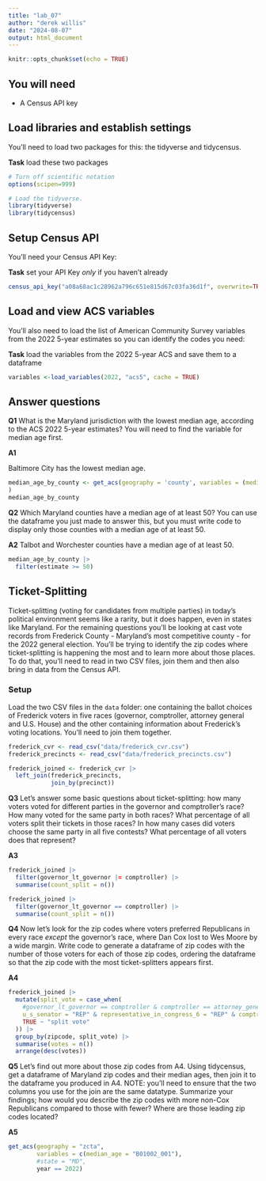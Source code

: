 ```yaml
---
title: "lab_07"
author: "derek willis"
date: "2024-08-07"
output: html_document
---
```


```r
knitr::opts_chunk$set(echo = TRUE)
```

## You will need

-   A Census API key

## Load libraries and establish settings

You'll need to load two packages for this: the tidyverse and tidycensus.

**Task** load these two packages

```r
# Turn off scientific notation
options(scipen=999)

# Load the tidyverse.
library(tidyverse)
library(tidycensus)
```

## Setup Census API

You'll need your Census API Key:

**Task** set your API Key *only* if you haven't already

```r
census_api_key("a08a68ac1c28962a796c651e815d67c03fa36d1f", overwrite=TRUE)
```

## Load and view ACS variables

You'll also need to load the list of American Community Survey variables from the 2022 5-year estimates so you can identify the codes you need:

**Task** load the variables from the 2022 5-year ACS and save them to a dataframe

```r
variables <-load_variables(2022, "acs5", cache = TRUE)
```

## Answer questions

**Q1** What is the Maryland jurisdiction with the lowest median age, according to the ACS 2022 5-year estimates? You will need to find the variable for median age first.

**A1**

Baltimore City has the lowest median age. 
```r



median_age_by_county <- get_acs(geography = 'county', variables = (median_age ='B01002_001'), state = "MD", year = 2022, survey = "acs5"
)
median_age_by_county

```

**Q2** Which Maryland counties have a median age of at least 50? You can use the dataframe you just made to answer this, but you must write code to display only those counties with a median age of at least 50.

**A2**
Talbot and Worchester counties have a median age of at least 50. 

```r
median_age_by_county |>
  filter(estimate >= 50)
```

## Ticket-Splitting

Ticket-splitting (voting for candidates from multiple parties) in today's political environment seems like a rarity, but it does happen, even in states like Maryland. For the remaining questions you'll be looking at cast vote records from Frederick County - Maryland's most competitive county - for the 2022 general election. You'll be trying to identify the zip codes where ticket-splitting is happening the most and to learn more about those places. To do that, you'll need to read in two CSV files, join them and then also bring in data from the Census API.

### Setup

Load the two CSV files in the `data` folder: one containing the ballot choices of Frederick voters in five races (governor, comptroller, attorney general and U.S. House) and the other containing information about Frederick's voting locations. You'll need to join them together. 

```r
frederick_cvr <- read_csv("data/frederick_cvr.csv")
frederick_precincts <- read_csv("data/frederick_precincts.csv")

frederick_joined <- frederick_cvr |>
  left_join(frederick_precincts,
            join_by(precinct))
```

**Q3** Let's answer some basic questions about ticket-splitting: how many voters voted for different parties in the governor and comptroller's race? How many voted for the same party in both races? What percentage of all voters split their tickets in those races? In how many cases did voters choose the same party in all five contests? What percentage of all voters does that represent?

**A3**

```r
frederick_joined |>
  filter(governor_lt_governor |= comptroller) |>
  summarise(count_split = n())

```

``` r
frederick_joined |>
  filter(governor_lt_governor == comptroller) |>
  summarise(count_split = n())
```
**Q4** Now let's look for the zip codes where voters preferred Republicans in every race *except* the governor's race, where Dan Cox lost to Wes Moore by a wide margin. Write code to generate a dataframe of zip codes with the number of those voters for each of those zip codes, ordering the dataframe so that the zip code with the most ticket-splitters appears first.

**A4**

```r
frederick_joined |>
  mutate(split_vote = case_when(
    #governor_lt_governor == comptroller & comptroller == attorney_general & attorney_general == u_s_senator & u_s_senator == representative_in_congress_6 ~ "voted the same in all 5", 
    u_s_senator = "REP" & representative_in_congress_6 = "REP" & comptroller = "COMP" & attorney_general == "REP" & governor_lt_governor = "DEM" ~ "split republican"
    TRUE ~ "split vote"
  )) |>
  group_by(zipcode, split_vote) |>
  summarise(votes = n())
  arrange(desc(votes))

```

**Q5** Let's find out more about those zip codes from A4. Using tidycensus, get a dataframe of Maryland zip codes and their median ages, then join it to the dataframe you produced in A4. NOTE: you'll need to ensure that the two columns you use for the join are the same datatype. Summarize your findings; how would you describe the zip codes with more non-Cox Republicans compared to those with fewer? Where are those leading zip codes located?

**A5**

```r
get_acs(geography = "zcta",
        variables = c(median_age = "B01002_001"), 
        #state = "MD", 
        year == 2022)
```
